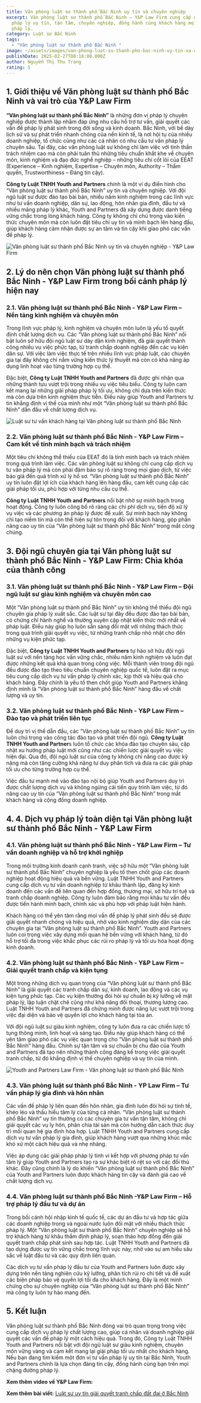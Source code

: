 ```yaml
---
title: Văn phòng luật sư thành phố Bắc Ninh uy tín và chuyên nghiệp
excerpt: Văn phòng luật sư thành phố Bắc Ninh – Y&P Law Firm cung cấp dịch vụ
  pháp lý uy tín, tận tâm, chuyên nghiệp, đồng hành cùng khách hàng mọi vấn đề
  pháp lý.
category: Luật sư Bắc Ninh
tags:
  - "Văn phòng luật sư thành phố Bắc Ninh "
image: ~/assets/images/van-phong-luat-su-thanh-pho-bac-ninh-uy-tin-va-chuyen-nghiep-1.webp
publishDate: 2025-02-27T08:18:00.000Z
author: Nguyễn Thị Thu Trang
rating: 5
---
```


## 1. Giới thiệu về Văn phòng luật sư thành phố Bắc Ninh và vai trò của Y&P Law Firm

**“Văn phòng luật sư thành phố Bắc Ninh”** là những đơn vị pháp lý chuyên nghiệp được thành lập nhằm đáp ứng nhu cầu hỗ trợ tư vấn, giải quyết các vấn đề pháp lý phát sinh trong đời sống và kinh doanh. Bắc Ninh, với bề dày lịch sử và sự phát triển nhanh chóng của nền kinh tế, là nơi hội tụ của nhiều doanh nghiệp, tổ chức cũng như các cá nhân có nhu cầu tư vấn pháp lý chuyên sâu. Tại đây, các văn phòng luật sư không chỉ làm việc với tinh thần trách nhiệm cao mà còn phải tuân thủ những tiêu chuẩn khắt khe về chuyên môn, kinh nghiệm và đạo đức nghề nghiệp – những tiêu chí cốt lõi của EEAT (Experience – Kinh nghiệm, Expertise – Chuyên môn, Authority – Thẩm quyền, Trustworthiness – Đáng tin cậy).

**Công ty Luật TNHH Youth and Partners** chính là một ví dụ điển hình cho “Văn phòng luật sư thành phố Bắc Ninh” uy tín và chuyên nghiệp. Với đội ngũ luật sư được đào tạo bài bản, nhiều năm kinh nghiệm trong các lĩnh vực như tư vấn doanh nghiệp, dân sự, lao động, hôn nhân gia đình, đầu tư và nhiều mảng pháp lý khác, Youth and Partners đã xây dựng được danh tiếng vững chắc trong lòng khách hàng. Công ty không chỉ chú trọng vào kiến thức chuyên môn mà còn luôn đặt tiêu chí uy tín và minh bạch lên hàng đầu, giúp khách hàng cảm nhận được sự an tâm và tin cậy khi giao phó các vấn đề pháp lý.

![Văn phòng luật sư thành phố Bắc Ninh uy tín và chuyên nghiệp - Y&P Law Firm](~/assets/images/van-phong-luat-su-thanh-pho-bac-ninh-uy-tin-va-chuyen-nghiep-1.webp "Văn phòng luật sư thành phố Bắc Ninh uy tín và chuyên nghiệp - Y&P Law Firm")

## 2. Lý do nên chọn Văn phòng luật sư thành phố Bắc Ninh - Y&P Law Firm trong bối cảnh pháp lý hiện nay

### 2.1. Văn phòng luật sư thành phố Bắc Ninh - Y&P Law Firm – Nền tảng kinh nghiệm và chuyên môn

Trong lĩnh vực pháp lý, kinh nghiệm và chuyên môn luôn là yếu tố quyết định chất lượng dịch vụ. Các “Văn phòng luật sư thành phố Bắc Ninh” nổi bật luôn sở hữu đội ngũ luật sư dày dặn kinh nghiệm, đã giải quyết thành công nhiều vụ việc phức tạp, từ tranh chấp doanh nghiệp đến các vụ kiện dân sự. Với việc làm việc thực tế trên nhiều lĩnh vực pháp luật, các chuyên gia tại đây không chỉ nắm vững kiến thức lý thuyết mà còn có khả năng áp dụng linh hoạt vào từng trường hợp cụ thể.

Đặc biệt, **Công ty Luật TNHH Youth and Partners** đã được ghi nhận qua những thành tựu vượt trội trong nhiều vụ việc tiêu biểu. Công ty luôn cam kết mang lại những giải pháp pháp lý tối ưu, không chỉ dựa trên kiến thức mà còn dựa trên kinh nghiệm thực tiễn. Điều này giúp Youth and Partners tự tin khẳng định vị thế của mình như một “Văn phòng luật sư thành phố Bắc Ninh” dẫn đầu về chất lượng dịch vụ.

![Luật sư tư vấn khách hàng tại Văn phòng luật sư thành phố Bắc Ninh ](~/assets/images/luat-su-tu-van-khach-hang-tai-van-phong-luat-su-thanh-pho-bac-ninh.webp "Luật sư tư vấn khách hàng tại Văn phòng luật sư thành phố Bắc Ninh ")

### 2.2. Văn phòng luật sư thành phố Bắc Ninh - Y&P Law Firm – Cam kết về tính minh bạch và trách nhiệm

Một tiêu chí không thể thiếu của EEAT đó là tính minh bạch và trách nhiệm trong quá trình làm việc. Các văn phòng luật sư không chỉ cung cấp dịch vụ tư vấn pháp lý mà còn phải đảm bảo sự rõ ràng trong mọi giao dịch, từ việc báo giá đến quá trình xử lý hồ sơ. “Văn phòng luật sư thành phố Bắc Ninh” uy tín luôn đặt lợi ích của khách hàng lên hàng đầu, cam kết cung cấp các giải pháp tối ưu, phù hợp với từng nhu cầu cụ thể.

**Công ty Luật TNHH Youth and Partners** nổi bật nhờ sự minh bạch trong hoạt động. Công ty luôn công bố rõ ràng các chi phí dịch vụ, tiến độ xử lý vụ việc và các phương án pháp lý được đề xuất. Sự minh bạch này không chỉ tạo niềm tin mà còn thể hiện sự tôn trọng đối với khách hàng, góp phần nâng cao uy tín của “Văn phòng luật sư thành phố Bắc Ninh” trong mắt công chúng.

## 3. Đội ngũ chuyên gia tại Văn phòng luật sư thành phố Bắc Ninh - Y&P Law Firm: Chìa khóa của thành công

### 3.1. Văn phòng luật sư thành phố Bắc Ninh - Y&P Law Firm – Đội ngũ luật sư giàu kinh nghiệm và chuyên môn cao

Một “Văn phòng luật sư thành phố Bắc Ninh” uy tín không thể thiếu đội ngũ chuyên gia pháp lý xuất sắc. Các luật sư tại đây đều được đào tạo bài bản, có chứng chỉ hành nghề và thường xuyên cập nhật kiến thức mới nhất về pháp luật. Điều này giúp họ luôn sẵn sàng đối mặt với những thách thức trong quá trình giải quyết vụ việc, từ những tranh chấp nhỏ nhặt cho đến những vụ kiện phức tạp.

Đặc biệt, **Công ty Luật TNHH Youth and Partners** tự hào sở hữu đội ngũ luật sư với nền tảng học vấn vững chắc, nhiều năm kinh nghiệm và luôn đạt được những kết quả khả quan trong công việc. Mỗi thành viên trong đội ngũ đều được đào tạo theo tiêu chuẩn chuyên nghiệp quốc tế, luôn đặt ra mục tiêu cung cấp dịch vụ tư vấn pháp lý chính xác, kịp thời và hiệu quả cho khách hàng. Đây chính là yếu tố then chốt giúp Youth and Partners khẳng định mình là “Văn phòng luật sư thành phố Bắc Ninh” hàng đầu về chất lượng và uy tín.

### 3.2. Văn phòng luật sư thành phố Bắc Ninh - Y&P Law Firm – Đào tạo và phát triển liên tục

Để duy trì vị thế dẫn đầu, các “Văn phòng luật sư thành phố Bắc Ninh” uy tín luôn chú trọng vào công tác đào tạo và phát triển đội ngũ. **Công ty Luật TNHH Youth and Partner**s luôn tổ chức các khóa đào tạo chuyên sâu, cập nhật xu hướng pháp luật mới cũng như các chiến lược giải quyết vụ việc hiện đại. Qua đó, đội ngũ luật sư của công ty không chỉ nâng cao được kỹ năng mà còn tăng cường khả năng tư duy phân tích và đưa ra các giải pháp tối ưu cho từng trường hợp cụ thể.

Việc đầu tư mạnh mẽ vào đào tạo nội bộ giúp Youth and Partners duy trì được chất lượng dịch vụ và không ngừng cải tiến quy trình làm việc, từ đó nâng cao uy tín của “Văn phòng luật sư thành phố Bắc Ninh” trong mắt khách hàng và cộng đồng doanh nghiệp.

## 4. 4. Dịch vụ pháp lý toàn diện tại Văn phòng luật sư thành phố Bắc Ninh - Y&P Law Firm

### 4.1. Văn phòng luật sư thành phố Bắc Ninh - Y&P Law Firm – Tư vấn doanh nghiệp và hỗ trợ khởi nghiệp

Trong môi trường kinh doanh cạnh tranh, việc sở hữu một “Văn phòng luật sư thành phố Bắc Ninh” chuyên nghiệp là yếu tố then chốt giúp các doanh nghiệp hoạt động hiệu quả và bền vững. Luật TNHH Youth and Partners cung cấp dịch vụ tư vấn doanh nghiệp từ khâu thành lập, đăng ký kinh doanh đến các vấn đề liên quan đến hợp đồng, thương mại, sở hữu trí tuệ và tranh chấp doanh nghiệp. Công ty luôn đảm bảo rằng mọi khâu tư vấn đều được tiến hành minh bạch, chính xác và phù hợp với pháp luật hiện hành.

Khách hàng có thể yên tâm rằng mọi vấn đề pháp lý phát sinh đều sẽ được giải quyết nhanh chóng và hiệu quả, nhờ vào kinh nghiệm dày dặn của các chuyên gia tại “Văn phòng luật sư thành phố Bắc Ninh”. Youth and Partners luôn coi trọng việc xây dựng mối quan hệ bền vững với khách hàng, từ đó hỗ trợ tối đa trong việc khắc phục các rủi ro pháp lý và tối ưu hóa hoạt động kinh doanh.

### 4.2. Văn phòng luật sư thành phố Bắc Ninh - Y&P Law Firm – Giải quyết tranh chấp và kiện tụng

Một trong những dịch vụ quan trọng của “Văn phòng luật sư thành phố Bắc Ninh” là giải quyết các tranh chấp dân sự, kinh doanh, lao động và các vụ kiện tụng phức tạp. Các vụ kiện thường đòi hỏi sự chuẩn bị kỹ lưỡng về mặt pháp lý, lập luận chặt chẽ cũng như khả năng đối thoại, thương lượng cao. Luật TNHH Youth and Partners đã chứng minh được năng lực vượt trội trong việc đại diện và bảo vệ quyền lợi cho khách hàng tại tòa án.

Với đội ngũ luật sư giàu kinh nghiệm, công ty luôn đưa ra các chiến lược tố tụng thông minh, linh hoạt và sáng tạo. Điều này giúp khách hàng có thể yên tâm giao phó các vụ việc quan trọng cho “Văn phòng luật sư thành phố Bắc Ninh” hàng đầu. Chính sự tận tâm và sự chuẩn bị chu đáo của Youth and Partners đã tạo nên những thành công đáng kể trong việc giải quyết tranh chấp, từ đó khẳng định vị thế chuyên nghiệp và uy tín của mình.

![Youth and Partners Law Firm - Văn phòng luật sư thành phố Bắc Ninh ](~/assets/images/youth-and-partners-law-firm-van-phong-luat-su-thanh-pho-bac-ninh.webp "Youth and Partners Law Firm - Văn phòng luật sư thành phố Bắc Ninh ")

### 4.3. Văn phòng luật sư thành phố Bắc Ninh - YP Law Firm – Tư vấn pháp lý gia đình và hôn nhân

Các vấn đề pháp lý liên quan đến hôn nhân, gia đình luôn đòi hỏi sự tinh tế, khéo léo và thấu hiểu tâm lý của từng cá nhân. “Văn phòng luật sư thành phố Bắc Ninh” uy tín thường có các chuyên gia tư vấn tận tâm, không chỉ giải quyết các vụ ly hôn, phân chia tài sản mà còn hướng dẫn cách thức duy trì mối quan hệ gia đình hòa hợp. Luật TNHH Youth and Partners cung cấp dịch vụ tư vấn pháp lý gia đình, giúp khách hàng vượt qua những khúc mắc khó xử một cách hiệu quả và nhẹ nhàng.

Việc áp dụng các giải pháp pháp lý tinh vi kết hợp với phương pháp tư vấn tâm lý giúp Youth and Partners tạo ra sự khác biệt rõ rệt so với các đối thủ khác. Đây cũng chính là lý do khiến “Văn phòng luật sư thành phố Bắc Ninh” của Youth and Partners luôn được khách hàng tin cậy và đánh giá cao về chất lượng dịch vụ.

### 4.4. Văn phòng luật sư thành phố Bắc Ninh -Y&P Law Firm – Hỗ trợ pháp lý đầu tư và dự án

Trong bối cảnh hội nhập kinh tế quốc tế, các dự án đầu tư và hợp tác giữa các doanh nghiệp trong và ngoài nước luôn đối mặt với nhiều thách thức pháp lý. Một “Văn phòng luật sư thành phố Bắc Ninh” chuyên nghiệp sẽ hỗ trợ khách hàng từ khâu thẩm định pháp lý, soạn thảo hợp đồng đến giải quyết tranh chấp phát sinh sau hợp tác. Luật TNHH Youth and Partners đã tạo dựng được uy tín vững chắc trong lĩnh vực này, nhờ vào sự am hiểu sâu sắc về luật đầu tư và các quy định liên quan.

Các dịch vụ tư vấn pháp lý đầu tư của Youth and Partners luôn được xây dựng trên nền tảng nghiên cứu kỹ lưỡng, phân tích rủi ro chi tiết và đề xuất các biện pháp bảo vệ quyền lợi tối đa cho khách hàng. Đây là một minh chứng cho sự chuyên nghiệp của “Văn phòng luật sư thành phố Bắc Ninh” mà công ty luôn tự hào mang đến.

## 5. Kết luận

Văn phòng luật sư thành phố Bắc Ninh đóng vai trò quan trọng trong việc cung cấp dịch vụ pháp lý chất lượng cao, giúp cá nhân và doanh nghiệp giải quyết các vấn đề pháp lý một cách hiệu quả. Trong đó, Công ty Luật TNHH Youth and Partners nổi bật với đội ngũ luật sư giàu kinh nghiệm, chuyên môn vững vàng và cam kết mang lại giải pháp tối ưu nhất cho khách hàng. Nếu bạn đang tìm kiếm một đơn vị tư vấn pháp lý uy tín tại Bắc Ninh, Youth and Partners chính là lựa chọn đáng tin cậy, đồng hành cùng bạn trên mọi chặng đường pháp lý.

**Xem thêm video về Y&P Law Firm:**

<YouTube id="oMpJxJ3JTSE" />

**Xem thêm bài viết:** [Luật sư uy tín giải quyết tranh chấp đất đai ở Bắc Ninh](https://yplawfirm.vn/tin-tuc/luat-su-uy-tin-giai-quyet-tranh-chap-dat-dai-o-bac-ninh)
